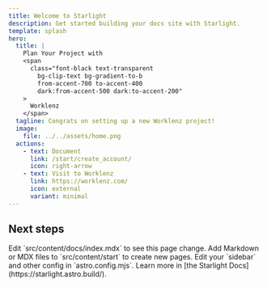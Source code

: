 ```yaml
---
title: Welcome to Starlight
description: Get started building your docs site with Starlight.
template: splash
hero:
  title: |
    Plan Your Project with
    <span
      class="font-black text-transparent
        bg-clip-text bg-gradient-to-b
        from-accent-700 to-accent-400
        dark:from-accent-500 dark:to-accent-200"
    >
      Worklenz
    </span>
  tagline: Congrats on setting up a new Worklenz project!
  image:
    file: ../../assets/home.png
  actions:
    - text: Document
      link: /start/create_account/
      icon: right-arrow
    - text: Visit to Worklenz
      link: https://worklenz.com/
      icon: external
      variant: minimal
---
```



## Next steps

<CardGrid stagger>
  <Card title="Update content" icon="pencil">
    Edit `src/content/docs/index.mdx` to see this page change.
  </Card>
  <Card title="Add new content" icon="add-document">
    Add Markdown or MDX files to `src/content/start` to create new pages.
  </Card>
  <Card title="Configure your site" icon="setting">
    Edit your `sidebar` and other config in `astro.config.mjs`.
  </Card>
  <Card title="Read the docs" icon="open-book">
    Learn more in [the Starlight Docs](https://starlight.astro.build/).
  </Card>
</CardGrid>
